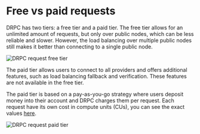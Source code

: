 
<Head>
  <title>Comparing dRPC Free vs Paid Request Tiers: Features and Costs</title>
  <meta
    name="description"
    content="Explore dRPC’s free vs. paid tiers. Understand the differences in request limits, features, and costs, including load balancing and verification available in the paid tier."
  />
</Head>

# Free vs paid requests

DRPC has two tiers: a free tier and a paid tier. The free tier allows for an unlimited amount of requests, but only over public nodes, which can be less reliable and slower. However, the load balancing over multiple public nodes still makes it better than connecting to a single public node.

<Image src={freetier} alt="DRPC request free tier" sizes="55vw" />

The paid tier allows users to connect to all providers and offers additional features, such as load balancing fallback and verification. These features are not available in the free tier.

The paid tier is based on a pay-as-you-go strategy where users deposit money into their account and DRPC charges them per request. Each request have its own cost in compute units (CUs), you can see the exact values [here](./compute-units).

<Image src={paidtier} alt="DRPC request paid tier" sizes="55vw" />
